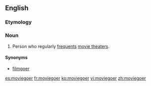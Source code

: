 ==English==

===Etymology===
{{suffix|movie|goer|lang=en}}

===Noun===
{{wikipedia}}
{{en-noun}}

# Person who regularly [[frequent#Verb|frequents]] [[movie theater]]s.

====Synonyms====
* {{qualifier|UK}} [[filmgoer]]

[[es:moviegoer]]
[[fr:moviegoer]]
[[ko:moviegoer]]
[[vi:moviegoer]]
[[zh:moviegoer]]